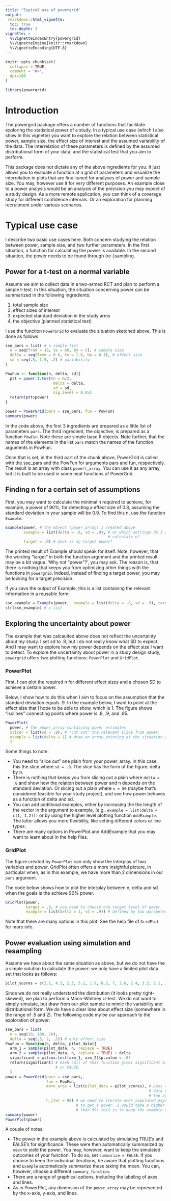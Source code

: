 ```yaml
---
title: "Typical use of powergrid"
output:
 rmarkdown::html_vignette:
  toc: true
  toc_depth: 3
vignette: >
  %\VignetteIndexEntry{powergrid}
  %\VignetteEngine{knitr::rmarkdown}
  %\VignetteEncoding{UTF-8}
---
```


```r
knitr::opts_chunk$set(
  collapse = TRUE,
  comment = "#>",
  dpi=100
)
```

```r
library(powergrid)
```

# Introduction 
The powergrid package offers a number of functions that facilitate exploring the
statistical power of a study. In a typical use case (which I also show in this
vignette) you want to explore the relation between statistical power, sample
size, the effect size of interest and the assumed variability of the data. The
interrelation of these parameters is defined by the assumed distributional form
of your data, and the statistical test that you aim to perform.

This package does not dictate any of the above ingredients for you. It just
allows you to evaluate a function at a grid of parameters and visualize the
interrelation in plots that are fine-tuned for analyses of power and sample
size. You may, however use it for very different purposes. An example close to a
power analysis would be an analysis of the precision you may expect of a study
design. As a more remote application, you can think of a coverage study for
different confidence intervals. Or an exploration for planning recruitment under
various scenarios.

# Typical use case
I describe two basic use cases here. Both concern studying the relation between
power, sample size, and two further parameters. In the first situation, a
function for calculating the power is available. In the second situation, the
power needs to be found through (re-)sampling.

## Power for a t-test on a normal variable
Assume we aim to collect data in a two-armed RCT and plan to perform a simple
t-test. In this situation, the situation concerning power can be summarized in
the following ingredients:

1. total sample size
2. effect sizes of interest
3. expected standard deviation in the study arms
4. the objective (planned statistical test)

I use the function `PowerGrid` to evaluate the situation sketched
above. This is done as follows

```r
sse_pars = list( # a simple list
  n = seq(from = 10, to = 60, by = 5), # sample size
  delta = seq(from = 0.6, to = 1.6, by = 0.1), # effect size
  sd = seq(.5, 1.5, .2) # variability
)

PowFun <- function(n, delta, sd){
  ptt = power.t.test(n = n/2,
                     delta = delta,
                     sd = sd,
                     sig.level = 0.05)
  return(ptt$power)
}

power = PowerGrid(pars = sse_pars, fun = PowFun)
summary(power)

```

In the code above, the first 3 ingredients are prepared as a little list of
parameters `pars`. The third ingredient, the objective, is prepared as a
function `PowFun`. Note these are simple base R objects. Note further,
that the names of the elements in the list `pars` match the names of the
function arguments in PowFun. 

Once that is set, in the third part of the chunk above, PowerGrid is called with
the sse\_pars and the PowFun for arguments pars and fun, respectively. The result
is an array with class `power\_array`. You can use it as any array, but
it is built to be used in some neat functions of PowerGrid.

## Finding n for a certain set of assumptions
First, you may want to calculate the minimal n required to achieve, for example,
a power of 90\%, for detecting a effect size of 0.8, assuming the standard
deviation in your sample will be 0.9. To find this n, use the function
`Example`:

```r
Example(power, # the object (power_array) I created above
        example = list(delta = .8, sd = .9), # at which settings do I want to
                                             # calculate n?
        target = .9) # what is my target power?
```

The printed result of Example should speak for itself. Note, however, that the
wording "target" in both the function argument and the printed result may be a
bit vague. 'Why not "power"?', you may ask. The reason is, that there is nothing
that keeps you from optimizing other things with the functions in
`powergrid`. Indeed, instead of finding a target power, you may be looking for a
target precision.

If you save the output of Example, this is a list containing the relevant
information in a reusable form:

```r
sse_example = Example(power,  example = list(delta = .8, sd = .9), target = .9)
str(sse_example) # a list
```

## Exploring the uncertainty about power
The example that was calcaulted above does not reflect the uncertainty
about my study. I set sd to .9, but I do not really know what SD to
expect. And I may want to explore how my power depends on the effect
size I want to detect. To explore the uncertainty about power in a
study design study, `powergrid` offers two plotting functions:
`PowerPlot` and `GridPlot`.

### PowerPlot

First, I can plot the required n for different effect sizes and a
chosen SD to achieve a certain power.

Below, I show how to do this when I aim to focus on the assumption that the
standard deviation equals .9. In the example below, I want to point at the
effect size that I hope to be able to show, which is 1. The figure shows
"isolines" connecting points where power is .8, .9, and .95.

```r
PowerPlot(
  power, # the power_array containing power estimates
  slicer = list(sd = .9), # "cut out" the relevant slice from power.
  example = list(delta = 1) # draw an arrow pointing at the situation at delta = 1
  )
```

Some things to note: 

* You need to "slice out" one plain from your power_array. In this case, this
  the slice where `sd = .9`. The slice has the form of the figure: delta
  by n.
* There is nothing that keeps you from slicing out a plain where `delta = .8`
  and show how the relation between power and n depends on the standard
  deviation. Or slicing out a plain where `n = 50` (maybe that's considered
  feasible for your study project), and see how power behaves as a function of
  delta and sd.
* You can add additional examples, either by increasing the the length of the
  vector in the argument to example, (e.g., `example = list(delta = c(1, 1.2)))`
  or by using the higher level plotting function `AddExample`. The latter allows
  you more flexibility, like setting different colors or line types.
* There are many options in PowerPlot and AddExample that you may want to learn
  about in the help files.

### GridPlot
The figure created by `PowerPlot` can only show the interplay of two variables
and power. GridPlot often offers a more insightful picture, in particular when,
as in this example, we have more than 2 dimensions in our `pars` argument.

The code below shows how to plot the interplay between n, delta and sd when the
goals is the achieve 90% power.

```r
GridPlot(power,
         target = .9, # you need to choose one target level of power
         example = list(delta = 1, sd = .9)) # defined by two parameters now.
```

Note that there are many options in this plot. See the help file of `GridPlot`
for more info.

## Power evaluation using simulation and resampling
Assume we have about the same situation as above, but we do not have the a
simple solution to calculate the power: we only have a limited pilot data set
that looks as follows:
```r
pilot_scores = c(2.1, 4.3, 2.3, 5.2, 1.9, 8.3, 7, 2.6, 2.4, 3.2, 2.1, 2.8, 3.4)
```

Since we do not really understand the distribution (it looks pretty
right-skewed), we plan to perform a Mann-Whitney U-test. We do not want to
simply simulate, but draw from our pilot sample to mimic the variability and
distributional form. We do have a clear idea about effect size (somewhere in the
range of .5 and 2). The following code my be our approach to the exploration of
power:

```r
sse_pars = list(
  n = seq(10, 100, 20),
  delta = seq(.5, 2, .2)) # only effect size
PowFun = function(n, delta, pilot_data){
  arm_1 = sample(pilot_data, n, replace = TRUE)
  arm_2 = sample(pilot_data, n, replace = TRUE) + delta
  significant = wilcox.test(arm_1, arm_2)$p.value < .05
  return(significant) # each call of this function gives significant either TRUE
                      # or FALSE
  }
power = PowerGrid(pars = sse_pars,
                  fun = PowFun,
                  more_args = list(pilot_data = pilot_scores), # pass the pilot
                                                               # data on to the
                                                               # fun argument
                  n_iter = 99) # we need to iterate over simulated experiemtns
                               # to get a power. I would take a higher value
                               # than 99; this is to keep the example quick.
summary(power)
PowerPlot(power)
```

A couple of notes:

* The power in the example above is calculated by simulating TRUE's and FALSE's
  for significance. These were then automatically summarized by `mean` to yield
  the power. You may, however, want to keep the simulated outcomes of your
  function. To do so, set `summarize = FALSE`. If you choose to keep the
  individual iterations, be aware that plotting functions and `Example`
  automatically summarize these taking the mean. You can, however, choose a
  different `summary_function`.
* There are a range of graphical options, including the labeling of axes and
  lines.
* As in PowerPlot, any dimension of the `power_array` may be represented by the
  x-axis, y-axis, and lines.



